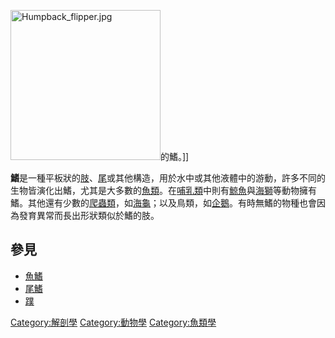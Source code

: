 [[File:Humpback_flipper.jpg|240px]]的鰭。]]

'''鰭'''是一種平板狀的[[肢|肢]]、[[尾|尾]]或其他構造，用於水中或其他液體中的游動，許多不同的生物皆演化出鰭，尤其是大多數的[[魚類|魚類]]。在[[哺乳類|哺乳類]]中則有[[鯨魚|鯨魚]]與[[海獅|海獅]]等動物擁有鰭。其他還有少數的[[爬蟲類|爬蟲類]]，如[[海龜|海龜]]；以及鳥類，如[[企鵝|企鵝]]。有時無鰭的物種也會因為發育異常而長出形狀類似於鰭的肢。

== 參見 ==
*[[魚鰭|魚鰭]]
*[[尾鰭|尾鰭]]
*[[蹼|蹼]]

[[Category:解剖學|Category:解剖學]]
[[Category:動物學|Category:動物學]]
[[Category:魚類學|Category:魚類學]]

{{anatomy-stub}}